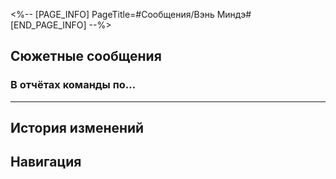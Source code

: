 <%-- [PAGE_INFO]
PageTitle=#Сообщения/Вэнь Миндэ#
[END_PAGE_INFO] --%>
{{Сообщение Инфобокс
|id          = 1
|Изображение = НИП Вэнь Миндэ Иконка.png
|Тип         = НИП
|Отправитель = Вэнь Миндэ
|Описание    = Команда по сбору диковин готова к атаке
|Фракция     = Космическая станция «Герта»
}}

==Сюжетные сообщения==
===В отчётах команды по...===
{{Сообщения
|условие_получения = 
|текст =
:'''Вэнь Миндэ:''' В отчётах команды по сбору диковин на передовой говорится, что на космической станции была замечена диковина по имени Ксеногидро.
:'''Вэнь Миндэ:''' Миндэ объявляет розыск для всех штатных и внештатных сотрудников «Герты»: если у вас есть какая-либо информация о Ксеногидро, пожалуйста, обратитесь на стойку в Приёмном зале.
:'''Вэнь Миндэ:''' Щедрое вознаграждение!
:{Выбор} Сколько составляет вознаграждение?
::'''(Первопроходец):''' Сколько составляет вознаграждение?
:{Выбор} Что такое Ксеногидро?
::'''(Первопроходец):''' Что такое Ксеногидро?
:{Выбор} Кто такой Миндэ?
::'''(Первопроходец):''' Кто такой Миндэ?
:'''Вэнь Миндэ:''' Так много сообщений, поступающих одновременно, ни одной настоящей подсказки...
:'''Вэнь Миндэ:''' Давайте прислушаемся к словам Миндэ: исследуйте ещё раз и придите в Приёмный зал, чтобы доложить о результатах.
;{Принятая миссия: Постоянно меняющееся нечто}
}}
----

==История изменений==
{{История изменений|2.7}}

==Навигация==
{{Сообщения Навбокс}}